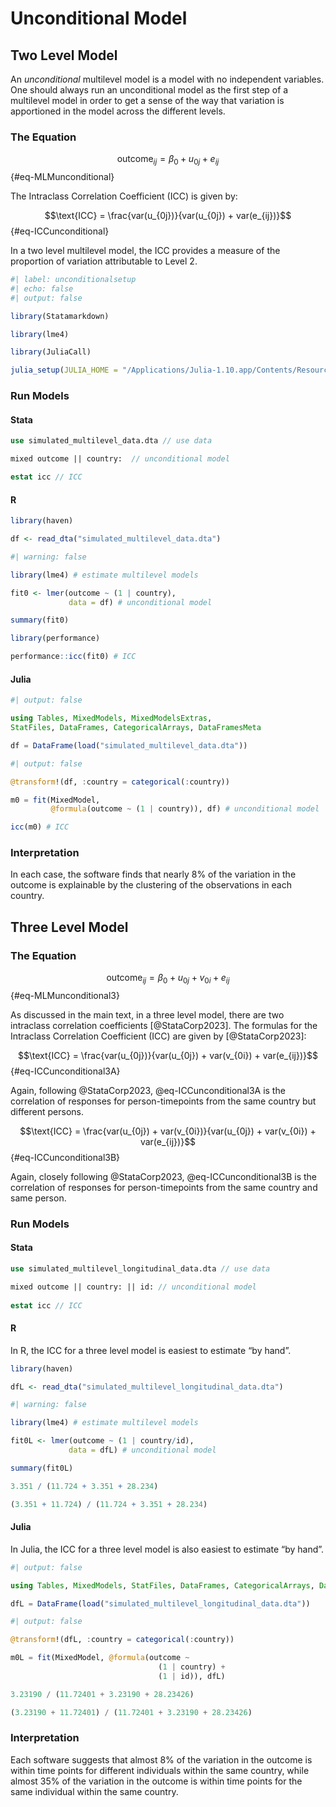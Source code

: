 # Unconditional Model

## Two Level Model

An *unconditional* multilevel model is a model with no independent variables. One should always run an unconditional model as the first step of a multilevel model in order to get a sense of the way that variation is apportioned in the model across the different levels.

### The Equation

$$\text{outcome}_{ij}= \beta_0 + u_{0j} + e_{ij}$$ {#eq-MLMunconditional}

The Intraclass Correlation Coefficient (ICC) is given by:

$$\text{ICC} = \frac{var(u_{0j})}{var(u_{0j}) + var(e_{ij})}$$ {#eq-ICCunconditional}

In a two level multilevel model, the ICC provides a measure of the proportion of variation attributable to Level 2.

```r
#| label: unconditionalsetup
#| echo: false
#| output: false

library(Statamarkdown)

library(lme4) 

library(JuliaCall)

julia_setup(JULIA_HOME = "/Applications/Julia-1.10.app/Contents/Resources/julia/bin")

```

### Run Models

::: {.panel-tabset group="language"}

#### Stata

```stata

use simulated_multilevel_data.dta // use data

mixed outcome || country:  // unconditional model

estat icc // ICC

```

#### R

```r

library(haven)

df <- read_dta("simulated_multilevel_data.dta")

```

```r
#| warning: false

library(lme4) # estimate multilevel models

fit0 <- lmer(outcome ~ (1 | country),
             data = df) # unconditional model

summary(fit0)

```

```r

library(performance)

performance::icc(fit0) # ICC

```

#### Julia

```julia
#| output: false

using Tables, MixedModels, MixedModelsExtras, 
StatFiles, DataFrames, CategoricalArrays, DataFramesMeta

df = DataFrame(load("simulated_multilevel_data.dta"))

```

```julia
#| output: false

@transform!(df, :country = categorical(:country))

```

```julia

m0 = fit(MixedModel, 
         @formula(outcome ~ (1 | country)), df) # unconditional model

```

```julia

icc(m0) # ICC

```

:::

### Interpretation

In each case, the software finds that nearly 8% of the variation in the outcome is explainable by the clustering of the observations in each country.

## Three Level Model

### The Equation

$$\text{outcome}_{ij}= \beta_0 + u_{0j} + v_{0i} + e_{ij}$$ {#eq-MLMunconditional3}

As discussed in the main text, in a three level model, there are two intraclass correlation coefficients [@StataCorp2023]. The formulas for the Intraclass Correlation Coefficient (ICC) are given by [@StataCorp2023]:

$$\text{ICC} = \frac{var(u_{0j})}{var(u_{0j}) + var(v_{0i}) + var(e_{ij})}$$ {#eq-ICCunconditional3A}

Again, following @StataCorp2023, @eq-ICCunconditional3A is the correlation of responses for person-timepoints from the same country but different persons.

$$\text{ICC} = \frac{var(u_{0j}) + var(v_{0i})}{var(u_{0j}) + var(v_{0i}) + var(e_{ij})}$$ {#eq-ICCunconditional3B}

Again, closely following @StataCorp2023, @eq-ICCunconditional3B is the correlation of responses for person-timepoints from the same country and same person.

### Run Models

::: {.panel-tabset group="language"}

#### Stata

```stata

use simulated_multilevel_longitudinal_data.dta // use data

mixed outcome || country: || id: // unconditional model
  
estat icc // ICC

```

#### R

In R, the ICC for a three level model is easiest to estimate "by hand".

```r

library(haven)

dfL <- read_dta("simulated_multilevel_longitudinal_data.dta")

```

```r
#| warning: false

library(lme4) # estimate multilevel models

fit0L <- lmer(outcome ~ (1 | country/id),
             data = dfL) # unconditional model

summary(fit0L)

```

```r

3.351 / (11.724 + 3.351 + 28.234)

(3.351 + 11.724) / (11.724 + 3.351 + 28.234)

```

#### Julia

In Julia, the ICC for a three level model is also easiest to estimate "by hand".

```julia
#| output: false

using Tables, MixedModels, StatFiles, DataFrames, CategoricalArrays, DataFramesMeta

dfL = DataFrame(load("simulated_multilevel_longitudinal_data.dta"))

```

```julia
#| output: false

@transform!(dfL, :country = categorical(:country))

```

```julia

m0L = fit(MixedModel, @formula(outcome ~ 
                                 (1 | country) + 
                                 (1 | id)), dfL)

```

```julia

3.23190 / (11.72401 + 3.23190 + 28.23426)

(3.23190 + 11.72401) / (11.72401 + 3.23190 + 28.23426)

```

:::

### Interpretation

Each software suggests that almost 8% of the variation in the outcome is within time points for different individuals within the same country, while almost 35% of the variation in the outcome is within time points for the same individual within the same country. 




